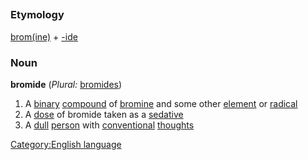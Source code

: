 =={{en}}==
[[Category:English language]]
===Etymology===
[[bromine|brom(ine)]] + [[-ide]]
===Noun===
'''bromide''' (''Plural:'' [[bromides]])
#A [[binary]] [[compound]] of [[bromine]] and some other [[element]] or [[radical]]
#A [[dose]] of bromide taken as a [[sedative]]
#A [[dull]] [[person]] with [[conventional]] [[thought]]s